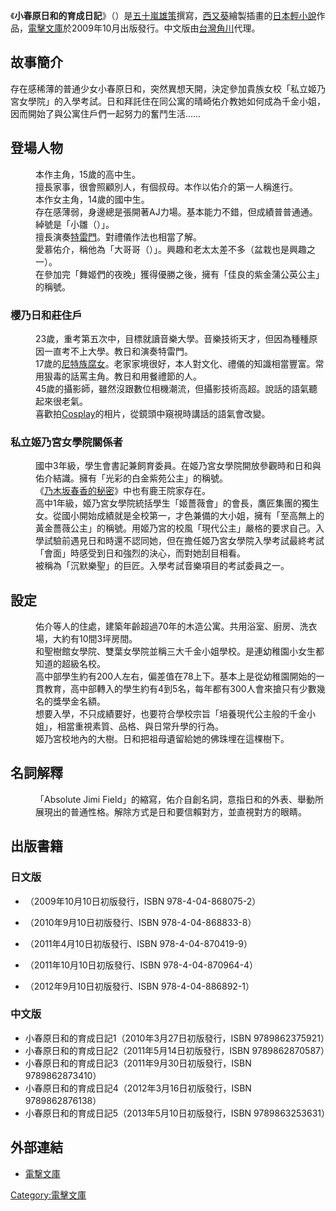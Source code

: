 {{Unreferenced |time=2011-02-01T23:47:28+00:00 }}
{{unfinished}}
{{Infobox animanga/Headerofja
|標題= 小春原日和的育成日記
|圖像= 
|尺寸= 
|說明= 
|日文名稱= 小春原日和の育成日記
|英文名稱= 
|假名= こはるばらひよりのいくせいにっき
|羅馬字= Koharubara Hiyori no Ikusei Nikki 
|類型= 
}}
{{Infobox animanga/Novel
|輕小說= 是
|著者=[[五十嵐雄策|五十嵐雄策]]
|插圖=[[西又葵|西又葵]]
|出版社={{flagicon|Japan}} [[ASCII_Media_Works|ASCII Media Works]]<br>{{flagicon|Taiwan}} [[台灣角川|台灣角川]]
|label={{flagicon|Japan}} [[電擊文庫|電擊文庫]]<br>{{flagicon|Taiwan}} Kadokawa Fantastic Novels
|連載雜誌= 
|開始= 2009年10月
|結束= 
|冊數= 5卷
}}
{{Infobox animanga/Footerofja}}
《'''小春原日和的育成日記'''》（{{lang|ja|小春原日和の育成日記}}）是[[五十嵐雄策|五十嵐雄策]]撰寫，[[西又葵|西又葵]]繪製插畫的[[日本|日本]][[輕小說|輕小說]]作品，[[電擊文庫|電擊文庫]]於2009年10月出版發行。中文版由[[台灣角川|台灣角川]]代理。

==故事簡介==
存在感稀薄的普通少女小春原日和，突然異想天開，決定參加貴族女校「私立姬乃宮女學院」的入學考試。日和拜託住在同公寓的晴崎佑介教她如何成為千金小姐，因而開始了與公寓住戶們一起努力的奮鬥生活……

==登場人物==
;{{nihongo|晴崎 佑介|晴崎 佑介（はれさき ゆうすけ）}}
:本作主角，15歲的高中生。
:擅長家事，很會照顧別人，有個叔母。本作以佑介的第一人稱進行。
;{{nihongo|小春原 日和|小春原 日和（こはるばら ひより）}}
:本作女主角，14歲的國中生。
:存在感薄弱，身邊總是張開著AJ力場。基本能力不錯，但成績普普通通。綽號是「小雛（{{lang|ja|ピヨ}}）」。
:擅長演奏[[特雷門|特雷門]]。對禮儀作法也相當了解。
:愛慕佑介，稱他為「大哥哥（{{lang|ja|おにーちゃん}}）」。興趣和老太太差不多（盆栽也是興趣之一）。
:在參加完「舞姬們的夜晚」獲得優勝之後，擁有「佳良的紫金蒲公英公主」的稱號。

===櫻乃日和莊住戶===
;{{nihongo|美崎 音色|美崎 音色（みさき ねいろ）}}
:23歲，重考第五次中，目標就讀音樂大學。音樂技術天才，但因為種種原因一直考不上大學。教日和演奏特雷門。
;{{nihongo|霧嶺 桃子|霧嶺 桃子（きりみね ももこ）}}
:17歲的[[尼特族|尼特族]][[腐女|腐女]]。老家家境很好，本人對文化、禮儀的知識相當豐富。常用狠毒的話罵主角。教日和用餐禮節的人。
;{{nihongo|嚴島 又三郎|厳島 又三郎（いつくしま またさぶろう）}}
:45歲的攝影師，雖然沒跟數位相機潮流，但攝影技術高超。說話的語氣聽起來很老氣。
:喜歡拍[[Cosplay|Cosplay]]的相片，從鏡頭中窺視時講話的語氣會改變。

===私立姬乃宮女學院關係者===
;{{nihongo|鹿王院 唯香|鹿王院 唯香（ろくおういん ゆいか）}}
:國中3年級，學生會書記兼飼育委員。在姬乃宮女學院開放參觀時和日和與佑介結識。擁有「光彩的白金紫苑公主」的稱號。
:《[[乃木坂春香的秘密|乃木坂春香的秘密]]》中也有鹿王院家存在。
;{{nihongo|鷹匠 光琉|鷹匠 光琉（たかじょう ひかる）}}
:高中1年級，姬乃宮女學院統括學生「姬薔薇會」的會長，鷹匠集團的獨生女。從國小開始成績就是全校第一，才色兼備的大小姐，擁有「至高無上的黃金薔薇公主」的稱號。用姬乃宮的校風「現代公主」嚴格的要求自己。入學試驗前遇見日和時還不認同她，但在擔任姬乃宮女學院入學考試最終考試「會面」時感受到日和強烈的決心，而對她刮目相看。
;{{nihongo|雜司谷|雑司ヶ谷（ぞうしがや）}}
:被稱為「沉默樂聖」的巨匠。入學考試音樂項目的考試委員之一。

==設定==
;{{nihongo|櫻乃日和莊|桜乃日和荘（さくらのひよりそう）}}
:佑介等人的住處，建築年齡超過70年的木造公寓。共用浴室、廚房、洗衣場，大約有10間3坪房間。
;{{nihongo|私立姬乃宮女學院|私立姫乃宮女学院（しりつひめのみやじょがくいん）}}
:和聖樹館女學院、雙葉女學院並稱三大千金小姐學校。是連幼稚園小女生都知道的超級名校。
:高中部學生約有200人左右，偏差值在78上下。基本上是從幼稚園開始的一貫教育，高中部轉入的學生約有4到5名，每年都有300人會來搶只有少數幾名的獎學金名額。
:想要入學，不只成績要好，也要符合學校宗旨「培養現代公主般的千金小姐」，相當重視素質、品格、與日常升學的行為。
;{{nihongo|公主櫻花|姫の桜（ブロッサム）}}
:姬乃宮校地內的大樹。日和把祖母遺留給她的佛珠埋在這棵樹下。

==名詞解釋==
;{{nihongo|AJ力場|A・Jフィールド}}
:「Absolute Jimi Field」的縮寫，佑介自創名詞，意指日和的外表、舉動所展現出的普通性格。解除方式是日和要信賴對方，並直視對方的眼睛。

==出版書籍==
===日文版===
*{{lang|ja|小春原日和の育成日記1}}（2009年10月10日初版發行，ISBN 978-4-04-868075-2）
*{{lang|ja|小春原日和の育成日記2}}（2010年9月10日初版發行、ISBN 978-4-04-868833-8）
*{{lang|ja|小春原日和の育成日記3}}（2011年4月10日初版發行、ISBN 978-4-04-870419-9）
*{{lang|ja|小春原日和の育成日記4}}（2011年10月10日初版發行、ISBN 978-4-04-870964-4）
*{{lang|ja|小春原日和の育成日記5}}（2012年9月10日初版發行、ISBN 978-4-04-886892-1）

===中文版===
*小春原日和的育成日記1（2010年3月27日初版發行，ISBN 9789862375921）
*小春原日和的育成日記2（2011年5月14日初版發行，ISBN 9789862870587）
*小春原日和的育成日記3（2011年9月30日初版發行，ISBN 9789862873410）
*小春原日和的育成日記4（2012年3月16日初版發行，ISBN 9789862876138）
*小春原日和的育成日記5（2013年5月10日初版發行，ISBN 9789863253631）

==外部連結==
*[https://web.archive.org/web/20120627172329/http://dengekibunko.dengeki.com/newwork/ 電撃文庫]{{ja icon}}

{{DEFAULTSORT:Koharubara Hiyori no Ikusei Nikki}}
[[Category:電擊文庫|Category:電擊文庫]]